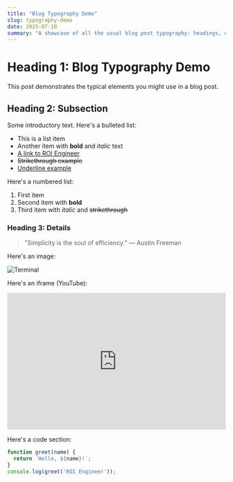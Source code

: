 ```yaml
---
title: "Blog Typography Demo"
slug: typography-demo
date: 2025-07-10
summary: "A showcase of all the usual blog post typography: headings, quotes, images, code, and more."
---
```


# Heading 1: Blog Typography Demo

This post demonstrates the typical elements you might use in a blog post.

## Heading 2: Subsection

Some introductory text. Here's a bulleted list:

- This is a list item
- Another item with **bold** and *italic* text
- [A link to ROI Engineer](https://roi.engineer)
- ~~Strikethrough example~~
- <u>Underline example</u>

Here's a numbered list:

1. First item
2. Second item with **bold**
3. Third item with *italic* and ~~strikethrough~~

### Heading 3: Details

> "Simplicity is the soul of efficiency." — Austin Freeman

Here's an image:

![Terminal](https://images.unsplash.com/photo-1461749280684-dccba630e2f6?auto=format&fit=crop&w=800&q=80)

Here's an iframe (YouTube):

<iframe width="100%" height="315" src="https://www.youtube.com/embed/dQw4w9WgXcQ" title="YouTube video" frameborder="0" allowfullscreen></iframe>

Here's a code section:

```js
function greet(name) {
  return `Hello, ${name}!`;
}
console.log(greet('ROI Engineer'));
``` 